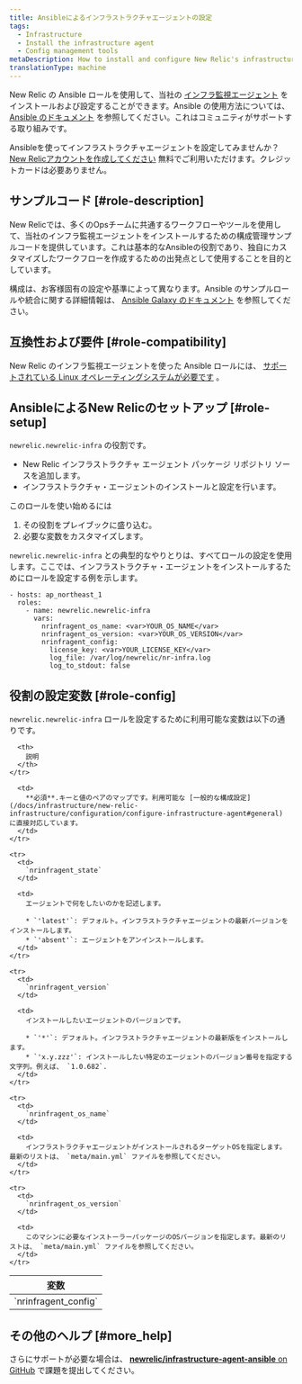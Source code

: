 ```yaml
---
title: Ansibleによるインフラストラクチャエージェントの設定
tags:
  - Infrastructure
  - Install the infrastructure agent
  - Config management tools
metaDescription: How to install and configure New Relic's infrastructure monitoring agent using the Ansible configuration management system.
translationType: machine
---
```


New Relic の Ansible ロールを使用して、当社の [インフラ監視エージェント](/docs/infrastructure/new-relic-infrastructure/getting-started/welcome-new-relic-infrastructure) をインストールおよび設定することができます。Ansible の使用方法については、 [Ansible のドキュメント](https://docs.ansible.com/) を参照してください。これはコミュニティがサポートする取り組みです。

Ansibleを使ってインフラストラクチャエージェントを設定してみませんか？ [New Relicアカウントを作成してください](https://newrelic.com/signup) 無料でご利用いただけます。クレジットカードは必要ありません。

## サンプルコード [#role-description]

New Relicでは、多くのOpsチームに共通するワークフローやツールを使用して、当社のインフラ監視エージェントをインストールするための構成管理サンプルコードを提供しています。これは基本的なAnsibleの役割であり、独自にカスタマイズしたワークフローを作成するための出発点として使用することを目的としています。

構成は、お客様固有の設定や基準によって異なります。Ansible のサンプルロールや統合に関する詳細情報は、 [Ansible Galaxy のドキュメント](https://galaxy.ansible.com/newrelic/newrelic-infra/) を参照してください。

## 互換性および要件 [#role-compatibility]

New Relic のインフラ監視エージェントを使った Ansible ロールには、 [サポートされている Linux オペレーティングシステムが必要です](/docs/infrastructure/new-relic-infrastructure/getting-started/compatibility-requirements-new-relic-infrastructure#operating-systems) 。

## AnsibleによるNew Relicのセットアップ [#role-setup]

`newrelic.newrelic-infra` の役割です。

* New Relic インフラストラクチャ エージェント パッケージ リポジトリ ソースを追加します。
* インフラストラクチャ・エージェントのインストールと設定を行います。

このロールを使い始めるには

1. その役割をプレイブックに盛り込む。
2. 必要な変数をカスタマイズします。

`newrelic.newrelic-infra` との典型的なやりとりは、すべてロールの設定を使用します。ここでは、インフラストラクチャ・エージェントをインストールするためにロールを設定する例を示します。

```
- hosts: ap_northeast_1
  roles:
    - name: newrelic.newrelic-infra
      vars:
        nrinfragent_os_name: <var>YOUR_OS_NAME</var>
        nrinfragent_os_version: <var>YOUR_OS_VERSION</var>
        nrinfragent_config:
          license_key: <var>YOUR_LICENSE_KEY</var>
          log_file: /var/log/newrelic/nr-infra.log
          log_to_stdout: false
```

## 役割の設定変数 [#role-config]

`newrelic.newrelic-infra` ロールを設定するために利用可能な変数は以下の通りです。

<table>
  <thead>
    <tr>
      <th style={{ width: "200px" }}>
        変数
      </th>

      <th>
        説明
      </th>
    </tr>
  </thead>

  <tbody>
    <tr>
      <td>
        `nrinfragent_config`
      </td>

      <td>
        **必須**.キーと値のペアのマップです。利用可能な [一般的な構成設定](/docs/infrastructure/new-relic-infrastructure/configuration/configure-infrastructure-agent#general) に直接対応しています。
      </td>
    </tr>

    <tr>
      <td>
        `nrinfragent_state`
      </td>

      <td>
        エージェントで何をしたいのかを記述します。

        * `'latest'`: デフォルト。インフラストラクチャエージェントの最新バージョンをインストールします。
        * `'absent'`: エージェントをアンインストールします。
      </td>
    </tr>

    <tr>
      <td>
        `nrinfragent_version`
      </td>

      <td>
        インストールしたいエージェントのバージョンです。

        * `'*'`: デフォルト。インフラストラクチャエージェントの最新版をインストールします。
        * `'x.y.zzz'`: インストールしたい特定のエージェントのバージョン番号を指定する文字列。例えば、 `1.0.682`.
      </td>
    </tr>

    <tr>
      <td>
        `nrinfragent_os_name`
      </td>

      <td>
        インフラストラクチャエージェントがインストールされるターゲットOSを指定します。最新のリストは、 `meta/main.yml` ファイルを参照してください。
      </td>
    </tr>

    <tr>
      <td>
        `nrinfragent_os_version`
      </td>

      <td>
        このマシンに必要なインストーラーパッケージのOSバージョンを指定します。最新のリストは、 `meta/main.yml` ファイルを参照してください。
      </td>
    </tr>
  </tbody>
</table>

## その他のヘルプ [#more_help]

さらにサポートが必要な場合は、 [**newrelic/infrastructure-agent-ansible** on GitHub](https://github.com/newrelic/infrastructure-agent-ansible/issues) で課題を提出してください。
